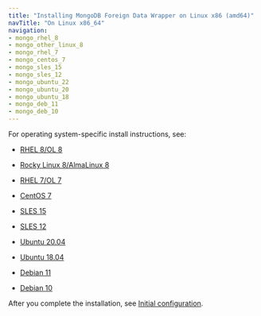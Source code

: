 ```yaml
---
title: "Installing MongoDB Foreign Data Wrapper on Linux x86 (amd64)"
navTitle: "On Linux x86_64"
navigation:
- mongo_rhel_8
- mongo_other_linux_8
- mongo_rhel_7
- mongo_centos_7
- mongo_sles_15
- mongo_sles_12
- mongo_ubuntu_22
- mongo_ubuntu_20
- mongo_ubuntu_18
- mongo_deb_11
- mongo_deb_10
---
```


For operating system-specific install instructions, see:

  - [RHEL 8/OL 8](mongo_rhel_8)

  - [Rocky Linux 8/AlmaLinux 8](mongo_other_linux_8)
  - [RHEL 7/OL 7](mongo_rhel_7)
  - [CentOS 7](mongo_centos_7)
  - [SLES 15](mongo_sles_15)
  - [SLES 12](mongo_sles_12)
  - [Ubuntu 20.04](mongo_ubuntu_20)
  - [Ubuntu 18.04](mongo_ubuntu_18)
  - [Debian 11](mongo_deb_11)
  - [Debian 10](mongo_deb_10)

After you complete the installation, see [Initial configuration](../../configuring).